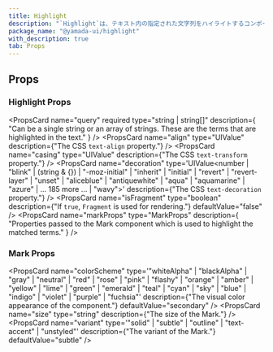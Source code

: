 ```yaml
---
title: Highlight
description: "`Highlight`は、テキスト内の指定された文字列をハイライトするコンポーネントです。デフォルトでは、`p`要素をレンダリングします。"
package_name: "@yamada-ui/highlight"
with_description: true
tab: Props
---
```


## Props

### Highlight Props

<PropsCard
  name="query"
  required
  type="string | string[]"
  description={
    "Can be a single string or an array of strings. These are the terms that are highlighted in the text."
  }
/>
<PropsCard
  name="align"
  type="UIValue<TextAlign>"
  description={"The CSS `text-align` property."}
/>
<PropsCard
  name="casing"
  type="UIValue<TextTransform>"
  description={"The CSS `text-transform` property."}
/>
<PropsCard
  name="decoration"
  type='UIValue<number | "blink" | (string & {}) | "-moz-initial" | "inherit" | "initial" | "revert" | "revert-layer" | "unset" | "aliceblue" | "antiquewhite" | "aqua" | "aquamarine" | "azure" | ... 185 more ... | "wavy">'
  description={"The CSS `text-decoration` property."}
/>
<PropsCard
  name="isFragment"
  type="boolean"
  description={"If `true`, `Fragment` is used for rendering."}
  defaultValue="false"
/>
<PropsCard
  name="markProps"
  type="MarkProps"
  description={
    "Properties passed to the Mark component which is used to highlight the matched terms."
  }
/>

### Mark Props

<PropsCard
  name="colorScheme"
  type='"whiteAlpha" | "blackAlpha" | "gray" | "neutral" | "red" | "rose" | "pink" | "flashy" | "orange" | "amber" | "yellow" | "lime" | "green" | "emerald" | "teal" | "cyan" | "sky" | "blue" | "indigo" | "violet" | "purple" | "fuchsia"'
  description={"The visual color appearance of the component."}
  defaultValue="secondary"
/>
<PropsCard name="size" type="string" description={"The size of the Mark."} />
<PropsCard
  name="variant"
  type='"solid" | "subtle" | "outline" | "text-accent" | "unstyled"'
  description={"The variant of the Mark."}
  defaultValue="subtle"
/>
